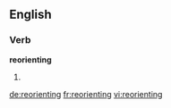 ==English==
===Verb===
'''reorienting'''
#{{present participle of|[[reorient]]}}

[[de:reorienting]]
[[fr:reorienting]]
[[vi:reorienting]]